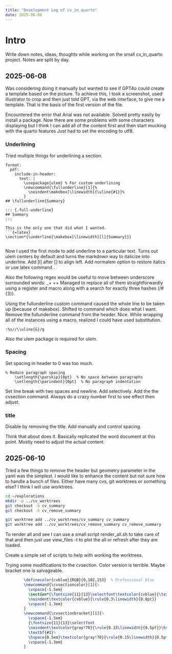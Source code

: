 ```yaml
---
title: "Development Log of cv_in_quarto"
date: 2025-06-08
---
```


# Intro

Write down notes, ideas, thoughts while working on the small cv_in_quarto project.
Notes are split by day.

## 2025-06-08
Was considering doing it manually but wanted to see if GPT4o could create a template based on the picture. To achieve this, I took a screenshot, used illustrator to crop and then just told GPT, via the web interface, to give me a template.
That is the basis of the first version of the file.

Encountered the error that Arial was not available. Solved pretty easily by install a package.
Now there are some problems with some characters displaying but I think I can add all of the content first and then start mucking with the quarto features
Just had to set the encoding to utf8.

### Underlining
Tried multiple things for underlining a section.
```quarto
format:
  pdf:
    include-in-header:
      text: |
        \usepackage{ulem} % For custom underlining
        \newcommand{\fullunderline}[1]{%
          \noindent\makebox[\linewidth]{\uline{#1}}%
        }
## \fullunderline{Summary}

::: {.full-underline}
## Summary
:::

This is the only one that did what I wanted.
```{=latex}
\section*{\underline{\makebox[\linewidth][l]{Summary}}}
```
```
```
Now I used the first mode to add underline to a particular text. Turns out ulem centers by default and turns the markdown way to italicize into underline.
Add [l] after [\linewidth] to align left.
Add normalem option to restore italics or use latex command \textit{}.

Also the following regex would be useful to move between underscore surrounded words: _\w\+ \+\w\+
Managed to replace all of them straightforwardly using a register and macro along with a search for exactly three hashes (/#\{3}).

Using the fullunderline custom command caused the whole line to be taken up (because of makebox). Shifted to \uline{} command which does what I want. Remove the fullunderline command from the header. Nice.
While wrapping all of the instances using a macro, realized I could have used substitution.
```vim
:%s//\\uline{&}/g
```
Also the ulem package is required for ulem.

### Spacing
Set spacing in header to 0 was too much.
```quarto
% Reduce paragraph spacing
    \setlength{\parskip}{0pt}  % No space between paragraphs
    \setlength{\parindent}{0pt}  % No paragraph indentation
```
Set line break with two spaces and newline. Add \vspace{-1.3em} selectively. Add \vspace the the cvsection command.
Always do a crazy number first to see effect then adjust.

### title
Disable by removing the title. Add manually and control spacing.

Think that about does it. Basically replicated the word document at this point. Mostly need to adjust the actual content.

## 2025-06-10
Tried a few things to remove the header but geometry parameter in the yaml was the simplest.
I would like to enhance the content but not sure how to handle a bunch of files. Either have many cvs, git worktrees or something else?
I think I will use worktrees.

```bash
cd ~/explorations
mkdir -p ../cv_worktrees
git checkout -b cv_summary
git checkout -b cv_remove_summary

git worktree add ../cv_worktrees/cv_summary cv_summary
git worktree add ../cv_worktrees/cv_remove_summary cv_remove_summary
```
To render all and see I can use a small script render_all.sh to take care of that and then just use view_files -t to plot the all or refresh after they are loaded.

Create a simple set of scripts to help with working the worktrees.

Trying some modifications to the cvsection. Color version is terrible. Maybe bracket one is salvageable.
```latex
        \definecolor{cvblue}{RGB}{0,102,153}  % Professional blue
        \newcommand{\cvsectioncolor}[1]{%
          \vspace{-1.5em}
          \section*{\fontsize{11}{13}\selectfont\textcolor{cvblue}{\textbf{#1}}}%
          \noindent\textcolor{cvblue}{\rule{0.3\linewidth}{0.8pt}}
          \vspace{-1.3em}
        }
        \newcommand{\cvsectionbracket}[1]{%
          \vspace{-1.5em}
          {\fontsize{11}{13}\selectfont
          \noindent\textcolor{gray!70}{\rule{0.15\linewidth}{0.5pt}}\hspace{0.5em}%
          \textbf{#1}%
          \hspace{0.5em}\textcolor{gray!70}{\rule{0.15\linewidth}{0.5pt}}}
          \vspace{-1.3em}
        }
```
